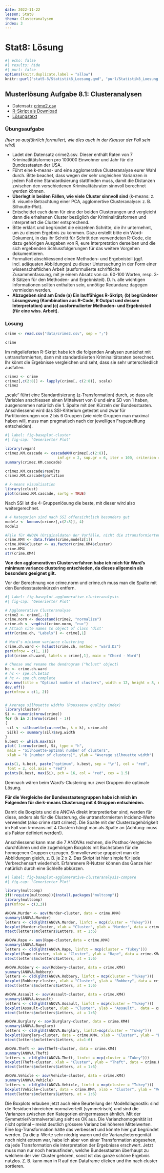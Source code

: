 ```yaml
---
date: 2022-11-22
lesson: Stat8
thema: Clusteranalysen
index: 3
---
```


# Stat8: Lösung

```r
#| echo: false
#| results: hide
#| purl: false
options(knitr.duplicate.label = "allow")
knitr::purl("stat5-8/Statistik8_Loesung.qmd", "purl/Statistik8_Loesung.R", documentation = 0)
```

## Musterlösung Aufgabe 8.1: Clusteranalysen

- Datensatz [crime2.csv](https://moodle.zhaw.ch/mod/resource/view.php?id=606671)
- [R-Skript als Download](../purl/Statistik8_Loesung.R)
- [Lösungstext](Statistik_Loesungstext_8.1.pdf)

### Übungsaufgabe 

*(hier so ausführlich formuliert, wie dies auch in der Klausur der Fall sein wird)*

- Ladet den Datensatz crime2.csv. Dieser enthält Raten von 7 Kriminatlitätsformen pro 100000 Einwohner und Jahr für die Bundesstaaten der USA.
- Führt eine k-means- und eine agglomerative Clusteranalyse eurer Wahl durch. Bitte beachet, dass wegen der sehr ungleichen Varianzen in jedem Fall eine Standardisierung stattfinden muss, damit die Distanzen zwischen den verschiedenen Kriminalitätsraten sinnvoll berechnet werden können.
- **Überlegt in beiden Fällen, wie viele Cluster sinnvoll sind** (k-means: z. B. visuelle Betrachtung einer PCA, agglomertive Clusteranalyse: z. B. Silhoutte-Plot).
- Entscheidet euch dann für eine der beiden Clusterungen und vergleicht dann die
erhaltenen Cluster bezüglich der Kriminalitätsformen und interpretiert die Cluster entsprechend.
- Bitte erklärt und begründet die einzelnen Schritte, die ihr unternehmt, um zu diesem Ergebnis zu kommen. Dazu erstellt bitte ein Word-Dokument, in das ihr Schritt für Schritt den verwendeten R-Code, die dazu gehörigen Ausgaben von R, eure Interpretation derselben und die sich ergebenden Schlussfolgerungen für das weitere Vorgehen dokumentieren.
- Formuliert abschliessend einen Methoden- und Ergebnisteil (ggf. incl. adäquaten Abbildungen) zu dieser Untersuchung in der Form einer wissenschaftlichen Arbeit (ausformulierte schriftliche Zusammenfassung, mit je einem Absatz von ca. 60-100 Worten, resp. 3-8 Sätzen für den Methoden- und Ergebnisteil). D. h. alle wichtigen Informationen sollten enthalten sein, unnötige Redundanz dagegen vermieden werden.
- **Abzugeben sind am Ende (a) Ein lauffähiges R-Skript; (b) begründeter Lösungsweg (Kombination aus R-Code, R Output und dessen Interpretation) und (c) ausformulierter Methoden- und Ergebnisteil (für eine wiss. Arbeit).**

### Lösung

```r
crime <- read.csv("data/crime2.csv", sep = ";")
```
```r
crime
```

Im mitgelieferten R-Skript habe ich die folgenden Analysen zunächst mit untransformierten, dann mit standardisierten Kriminalitätsraten berechnet. Ihr könnt die Ergebnisse vergleichen und seht, dass sie sehr unterschiedlich ausfallen.

```r
crimez <- crime
crimez[,c(2:8)] <- lapply(crime[, c(2:8)], scale)
crimez
```

„scale“ führt eine Standardisierung (z-Transformation) durch, so dass alle Variablen anschiessen einen Mittelwert von 0 und eine SD von 1 haben, ausgenommen natürlich die 1. Spalte mit den Kürzeln der Bundesstaaten.
Anschliessend wird das SSI-Kriterium getestet und zwar für Partitionierungen von 2 bis 6 Gruppen (wie viele Gruppen man maximal haben will, muss man pragmatisch nach der jeweiligen Fragestelltung entscheiden).

```r
#| label: fig-baseplot-cluster
#| fig-cap: "Generierter Plot"

library(vegan)
crimez.KM.cascade <- cascadeKM(crimez[,c(2:8)],
                        inf.gr = 2, sup.gr = 6, iter = 100, criterion = "ssi")
summary(crimez.KM.cascade)

crimez.KM.cascade$results
crimez.KM.cascade$partition

# k-means visualisation
library(cclust)
plot(crimez.KM.cascade, sortg = TRUE)
```

Nach SSI ist die 4-Gruppenlösung die beste, mit dieser wird also weitergerechnet.

```r
# 4 Kategorien sind nach SSI offensichtlich besonders gut
modelz <- kmeans(crimez[,c(2:8)], 4)
modelz

#File für ANOVA (Originaldaten der Vorfälle, nicht die ztransformierten)
crime.KM4 <- data.frame(crime,modelz[1])
crime.KM4$cluster <- as.factor(crime.KM4$cluster)
crime.KM4
str(crime.KM4)
```

**Von den agglomerativen Clusterverfahren habe ich mich für Ward’s minimum variance clustering entschieden, da dieses allgemein als besonders geeignet gilt.**

Vor der Berechnung von crime.norm und crime.ch muss man die Spalte mit den
Bundesstaatenkürzeln entfern.

```r
#| label: fig-baseplot-agglomerative-clusteranalysis
#| fig-cap: "Generierter Plot"

# Agglomerative Clusteranalyse
crime2 <- crime[,-1]
crime.norm <- decostand(crime2, "normalize")
crime.ch <- vegdist(crime.norm, "euc")
# Attach site names to object of class 'dist'
attr(crime.ch, "Labels") <- crime[,1]

# Ward's minimum variance clustering
crime.ch.ward <- hclust(crime.ch, method = "ward.D2")
par(mfrow = c(1, 1))
plot(crime.ch.ward, labels = crime[,1], main = "Chord - Ward")

# Choose and rename the dendrogram ("hclust" object)
hc <- crime.ch.ward
# hc <- spe.ch.beta2
# hc <- spe.ch.complete
dev.new(title = "Optimal number of clusters", width = 12, height = 8, noRStudioGD = TRUE)
dev.off()
par(mfrow = c(1, 2))


# Average silhouette widths (Rousseeuw quality index)
library(cluster)
Si <- numeric(nrow(crime))
for (k in 2:(nrow(crime) - 1))
{
 sil <- silhouette(cutree(hc, k = k), crime.ch)
 Si[k] <- summary(sil)$avg.width
}
k.best <- which.max(Si)
plot( 1:nrow(crime), Si, type = "h",
 main = "Silhouette-optimal number of clusters",
 xlab = "k (number of clusters)", ylab = "Average silhouette width")

axis(1, k.best, paste("optimum", k.best, sep = "\n"), col = "red",
 font = 2, col.axis = "red")
points(k.best, max(Si), pch = 16, col = "red", cex = 1.5)
```

Demnach wären beim Ward’s-Clustering nur zwei Gruppen die optimale Lösung.

**Für die Vergleiche der Bundesstaatengruppen habe ich mich im Folgenden für die k-means Clusterung mit 4 Gruppen entschieden.**

Damit die Boxplots und die ANOVA direkt interpretierbar sind, werden für diese, anders als für die Clusterung, die untransformierten Incidenz-Werte verwendet (also crime statt crimez). Die Spalte mit der Clusterzugehörigkeit im Fall von k-means mit 4 Clustern hängt man als Spalte an (Achtung: muss als Faktor definiert werden!).

Anschliessend kann man die 7 ANOVAs rechnen, die Posthoc-Vergleiche durchführen und die zugehörigen Boxplots mit Buchstaben für die homogenen Gruppen erzeugen. Sinnvollerweise gruppiert man die Abbildungen gleich, z. B. je 2 x 2. Das Skript ist hier simple für jede Verbrechensart wiederholt. Erfahrenere R-Nutzer können das Ganze hier natürlich durch eine Schleife abkürzen.

```r
#| label: fig-baseplot-agglomerative-clusteranalysis-compare
#| fig-cap: "Generierter Plot"

library(multcomp)
if(!require(multcomp)){install.packages("multcomp")}
library(multcomp)
par(mfrow = c(3,3))

ANOVA.Murder <- aov(Murder~cluster, data = crime.KM4)
summary(ANOVA.Murder)
letters <- cld(glht(ANOVA.Murder, linfct = mcp(cluster = "Tukey")))
boxplot(Murder~cluster, xlab = "Cluster", ylab = "Murder", data = crime.KM4)
mtext(letters$mcletters$Letters, at = 1:6)

ANOVA.Rape <- aov(Rape~cluster,data = crime.KM4)
summary(ANOVA.Rape)
letters <- cld(glht(ANOVA.Rape, linfct = mcp(cluster = "Tukey")))
boxplot(Rape~cluster, xlab = "Cluster", ylab = "Rape", data = crime.KM4)
mtext(letters$mcletters$Letters, at = 1:6)

ANOVA.Robbery <- aov(Robbery~cluster, data = crime.KM4)
summary(ANOVA.Robbery)
letters <- cld(glht(ANOVA.Robbery, linfct = mcp(cluster = "Tukey")))
boxplot(Robbery~cluster, xlab = "Cluster", ylab = "Robbery", data = crime.KM4)
mtext(letters$mcletters$Letters, at = 1:6)

ANOVA.Assault <- aov(Assault~cluster, data = crime.KM4)
summary(ANOVA.Assault)
letters <- cld(glht(ANOVA.Assault, linfct = mcp(cluster = "Tukey")))
boxplot(Assault~cluster, xlab = "Cluster", ylab = "Assault",  data = crime.KM4)
mtext(letters$mcletters$Letters, at = 1:6)

ANOVA.Burglary <- aov(Burglary~cluster, data = crime.KM4)
summary(ANOVA.Burglary)
letters <- cld(glht(ANOVA.Burglary, linfct=mcp(cluster = "Tukey")))
boxplot(Burglary~cluster, data = crime.KM4, xlab = "Cluster", ylab = "Burglary")
mtext(letters$mcletters$Letters, at=1:6)

ANOVA.Theft <- aov(Theft~cluster, data = crime.KM4)
summary(ANOVA.Theft)
letters <- cld(glht(ANOVA.Theft, linfct = mcp(cluster = "Tukey")))
boxplot(Theft~cluster, xlab = "Cluster", ylab = "Theft", data = crime.KM4)
mtext(letters$mcletters$Letters, at = 1:6)

ANOVA.Vehicle <- aov(Vehicle~cluster, data = crime.KM4)
summary(ANOVA.Vehicle)
letters <- cld(glht(ANOVA.Vehicle, linfct = mcp(cluster = "Tukey")))
boxplot(Vehicle~cluster, data = crime.KM4, xlab = "Cluster", ylab = "Vehicle")
mtext(letters$mcletters$Letters, at = 1:6)
```

Die Boxplots erlauben jetzt auch eine Beurteilung der Modelldiagnostik: sind die Residuen hinreichen normalverteilt (symmetrisch) und sind die Varianzen zwischen den Kategorien einigermassen ähnlich. Mit der Symmetrie/Normalverteilung sieht es OK aus. Die Varianzhomogenität ist nicht optimal – meist deutlich grössere Varianz bei höheren Mittelwerten. Eine log-Transformation hätte das verbessert und könnte hier gut begründet werden. Da die p-Werte sehr niedrig waren und die Varianzheterogenität noch nicht extrem war, habe ich aber von einer Transformation abgesehen, da jede Transformation die Interpretation der Ergebnisse erschwert. Jetzt muss man nur noch herausfinden, welche Bundesstaaten überhaupt zu welchem der vier
Cluster gehören, sonst ist das ganze schöne Ergebnis nutzlos. Z. B. kann man in R auf den Dataframe clicken und ihn nach cluster sortieren.
